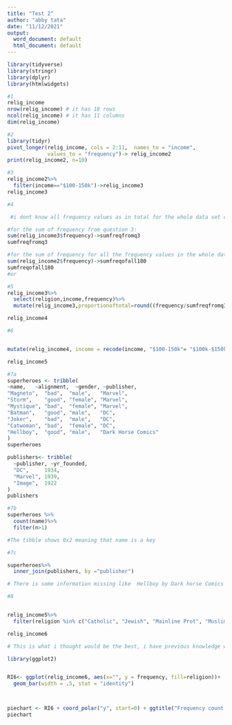```yaml
---
title: "Test 2"
author: "abby tata"
date: "11/12/2021"
output:
  word_document: default
  html_document: default
---
```


```r
library(tidyverse)
library(stringr)
library(dplyr)
library(htmlwidgets)
```

```r
#1
relig_income
nrow(relig_income) # it has 18 rows
ncol(relig_income) # it has 11 columns
dim(relig_income)

```

```r
#2
library(tidyr)
pivot_longer(relig_income, cols = 2:11,  names_to = "income",
             values_to = "frequency")-> relig_income2
print(relig_income2, n=10)


```

```r
#3
relig_income2%>%
  filter(income=="$100-150k")->relig_income3
relig_income3
```
```r
#4

 #i dont know all frequency values as in total for the whole data set or for the recent question in number 3 where theres only 18 vs 180.

#for the sum of frequency from question 3:
sum(relig_income3$frequency)->sumfreqfromq3
sumfreqfromq3

#for the sum of frequency for all the frequency values in the whole data set:
sum(relig_income2$frequency)->sumfreqofall180
sumfreqofall180
#or 


```

```r
#5
relig_income3%>%
  select(religion,income,frequency)%>%
  mutate(relig_income3,proportionoftotal=round((frequency/sumfreqfromq3), digits=4))->relig_income4

relig_income4


```
```r
#6


mutate(relig_income4, income = recode(income, "$100-150k"= "$100k-$150k"))->relig_income5

relig_income5

```

```r
#7a
superheroes <- tribble(
~name,   ~alignment,  ~gender, ~publisher,
"Magneto",  "bad",  "male",   "Marvel",
"Storm",    "good", "female", "Marvel",
"Mystique", "bad",  "female", "Marvel",
"Batman",   "good", "male",   "DC",
"Joker",    "bad",  "male",   "DC",
"Catwoman", "bad",  "female", "DC",
"Hellboy",  "good", "male",   "Dark Horse Comics"
)
superheroes

publishers<- tribble(
  ~publisher, ~yr_founded,
  "DC",     1934,
  "Marvel", 1939,
  "Image",  1922
)
publishers
```

```r
#7b
superheroes %>%
  count(name)%>%
  filter(n>1)

#The tibble shows 0x2 meaning that name is a key
```

```r
#7c

superheroes%>%
  inner_join(publishers, by ="publisher")

# There is some information missing like  Hellboy by Dark horse Comics  and the publisher image. The reason for this is because inner join finds what is equal or similar to. They match pairs of observations from the tables whenever their keys are equal. because both tables dont have both image and dark horse comics, they wont be included in the table
```

```r
#8


relig_income5%>%
  filter(religion %in% c("Catholic", "Jewish", "Mainline Prot", "Muslim"))-> relig_income6

relig_income6

# This is what i thought would be the best, i have previous knowledge with %in%. If you would like me to do it another way i can

```

```r
library(ggplot2)


RI6<- ggplot(relig_income6, aes(x="", y = frequency, fill=religion))+
  geom_bar(width = .5, stat = "identity") 



piechart <- RI6 + coord_polar("y", start=0) + ggtitle("Frequency count for the 4 religions")
piechart
```

